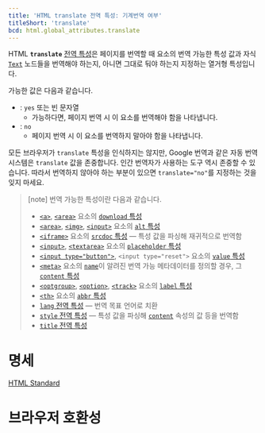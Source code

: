 ```yaml
---
title: 'HTML translate 전역 특성: 기계번역 여부'
titleShort: 'translate'
bcd: html.global_attributes.translate
---
```


HTML **`translate`** [전역 특성](../Global_attributes)은 페이지를 번역할 때 요소의 번역 가능한 특성 값과 자식 [`Text`](https://developer.mozilla.org/en-US/docs/Web/API/Text) 노드들을 번역해야 하는지, 아니면 그대로 둬야 하는지 지정하는 열거형 특성입니다.

가능한 값은 다음과 같습니다.

- : `yes` 또는 빈 문자열
  - 가능하다면, 페이지 번역 시 이 요소를 번역해야 함을 나타냅니다.
- : `no`
  - 페이지 번역 시 이 요소를 번역하지 말아야 함을 나타냅니다.

모든 브라우저가 `translate` 특성을 인식하지는 않지만, Google 번역과 같은 자동 번역 시스템은 `translate` 값을 존중합니다. 인간 번역자가 사용하는 도구 역시 존중할 수 있습니다. 따라서 번역하지 않아야 하는 부분이 있으면 `translate="no"`를 지정하는 것을 잊지 마세요.

> [note]
> 번역 가능한 특성이란 다음과 같습니다.
>
> - [`<a>`](../Element/a), [`<area>`](../Element/area) 요소의 [`download` 특성](../Element/a#term-download)
> - [`<area>`](../Element/area), [`<img>`](../Element/img), [`<input>`](../Element/input) 요소의 [`alt` 특성](../Element/img#term-alt)
> - [`<iframe>`](../Element/iframe) 요소의 [`srcdoc` 특성](../Element/iframe#term-srcdoc) — 특성 값을 파싱해 재귀적으로 번역함
> - [`<input>`](../Element/input), [`<textarea>`](../Element/textarea) 요소의 [`placeholder` 특성](../Element/input#term-placeholder)
> - [`<input type="button">`](../Element/input/button), `<input type="reset">` 요소의 [`value` 특성](../Element/input#term-value)
> - [`<meta>`](../Element/meta) 요소의 [`name`](../Element/meta#term-name)이 알려진 번역 가능 메타데이터를 정의할 경우, 그 [`content` 특성](../Element/meta#term-content)
> - [`<optgroup>`](../Element/optgroup), [`<option>`](../Element/option), [`<track>`](../Element/track) 요소의 [`label` 특성](../Element/optgroup#term-label)
> - [`<th>`](../Element/th) 요소의 [`abbr` 특성](../Element/th#term-abbr)
> - [`lang` 전역 특성](../Global_attributes#term-lang) — 번역 목표 언어로 치환
> - [`style` 전역 특성](../Global_attributes#term-style) — 특성 값을 파싱해 [`content`](https://developer.mozilla.org/en-US/docs/Web/CSS/content) 속성의 값 등을 번역함
> - [`title` 전역 특성](../Global_attributes#term-title)

# 명세

[HTML Standard](https://html.spec.whatwg.org/multipage/dom.html#attr-translate)

# 브라우저 호환성

<BrowserCompat data={props.bcd} />
